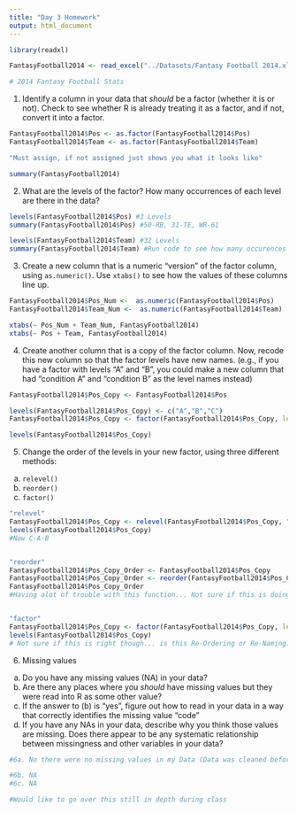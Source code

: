 ```yaml
---
title: "Day 3 Homework"
output: html_document
---
```




```r
library(readxl) 

FantasyFootball2014 <- read_excel("../Datasets/Fantasy Football 2014.xlsx", skip = 2)

# 2014 Fantasy Football Stats

```

1. Identify a column in your data that *should* be a factor (whether it is or not). Check to see whether R is already treating it as a factor, and if not, convert it into a factor.

```r
FantasyFootball2014$Pos <- as.factor(FantasyFootball2014$Pos)
FantasyFootball2014$Team <- as.factor(FantasyFootball2014$Team)

"Must assign, if not assigned just shows you what it looks like"

summary(FantasyFootball2014)

```

2. What are the levels of the factor? How many occurrences of each level are there in the data?
   
```r
levels(FantasyFootball2014$Pos) #3 Levels
summary(FantasyFootball2014$Pos) #50-RB, 31-TE, WR-61

levels(FantasyFootball2014$Team) #32 Levels
summary(FantasyFootball2014$Team) #Run code to see how many occurences there are

```

3. Create a new column that is a numeric "version" of the factor column, using `as.numeric()`. Use `xtabs()` to see how the values of these columns line up.

```r
FantasyFootball2014$Pos_Num <-  as.numeric(FantasyFootball2014$Pos)
FantasyFootball2014$Team_Num <-  as.numeric(FantasyFootball2014$Team)

xtabs(~ Pos_Num + Team_Num, FantasyFootball2014)
xtabs(~ Pos + Team, FantasyFootball2014)

```

4. Create another column that is a copy of the factor column. Now, recode this new column so that the factor levels have new names. 
  (e.g., if you have a factor with levels "A" and "B", you could make a new column that had "condition A" and "condition B" as the level names instead)

```r

FantasyFootball2014$Pos_Copy <- FantasyFootball2014$Pos

levels(FantasyFootball2014$Pos_Copy) <- c("A","B","C")
FantasyFootball2014$Pos_Copy <- factor(FantasyFootball2014$Pos_Copy, levels = c("A", "B", "C"))

levels(FantasyFootball2014$Pos_Copy)


```

5. Change the order of the levels in your new factor, using three different methods:
  a. `relevel()`
  b. `reorder()`
  c. `factor()`

```r

"relevel"
FantasyFootball2014$Pos_Copy <- relevel(FantasyFootball2014$Pos_Copy, "C")
levels(FantasyFootball2014$Pos_Copy)
#Now C-A-B


"reorder"
FantasyFootball2014$Pos_Copy_Order <- FantasyFootball2014$Pos_Copy
FantasyFootball2014$Pos_Copy_Order <- reorder(FantasyFootball2014$Pos_Copy, FantasyFootball2014$Pos_Copy_Order)
FantasyFootball2014$Pos_Copy_Order
#Having alot of trouble with this function... Not sure if this is doing right thing.


"factor"
FantasyFootball2014$Pos_Copy <- factor(FantasyFootball2014$Pos_Copy, levels = c("B","A","C"))
levels(FantasyFootball2014$Pos_Copy)
# Not sure if this is right though... is this Re-Ordering or Re-Naming...?

```

6. Missing values
  a. Do you have any missing values (NA) in your data?
  b. Are there any places where you *should* have missing values but they were read into R as some other value?
  c. If the answer to (b) is "yes", figure out how to read in your data in a way that correctly identifies the missing value "code"
  d. If you have any NAs in your data, describe why you think those values are missing. Does there appear to be any systematic relationship between missingness and other variables in your data?

```r
#6a. No there were no missing values in my Data (Data was cleaned beforehand)

#6b. NA
#6c. NA

#Would like to go over this still in depth during class

```

